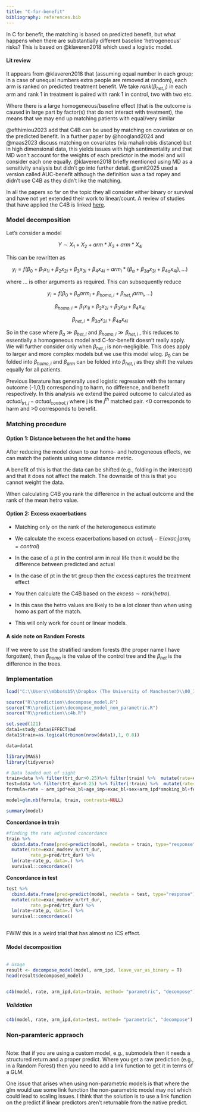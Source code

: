 ```yaml
---
title: "C-for-benefit"
bibliography: references.bib
---
```


In C for benefit, the matching is based on predicted benefit, but what happens when there are substantially different baseline 'hetrogeneous' risks? This is based on @klaveren2018 which used a logistic model.

#### Lit review

It appears from @klaveren2018 that (assuming equal number in each group; in a case of unequal numbers extra people are removed at random), each arm is ranked on predicted treatment benefit. We take $rank(\beta_{het,i})$ in each arm and rank 1 in treatment is paired with rank 1 in control, two with two etc.

Where there is a large homogeneous/baseline effect (that is the outcome is caused in large part by factor(s) that do not interact with treatment), the means that we may end up matching patients with equal/very similar

@efthimiou2023 add that C4B can be used by matching on covariates or on the predicted benefit. In a further paper by @hoogland2024 and @maas2023 discuss matching on covariates (via mahalinobis distance) but in high dimensional data, this yields issues with high sentimentality and that MD won't account for the weights of each predictor in the model and will consider each one equally. @klaveren2018 briefly mentioned using MD as a sensitivity analysis but didn't go into further detail. @smit2025 used a version called AUC-benefit although the definition was a tad ropey and didn't use C4B as they didn't like the matching.

In all the papers so far on the topic they all consider either binary or survival and have not yet extended their work to linear/count. A review of studies that have applied the C4B is linked [here](c4bwild.qmd).

### Model decomposition

Let's consider a model

$$
Y \sim X_1 + X_2 + arm * X_3 + arm * X_4 
$$

This can be rewritten as

$$
y_i= f(\beta_0 + \beta_1 x_{1i} + \beta_2 x_{2i} + \beta_3 x_{3i} + \beta_4 x_{4i} + arm_i*(\beta_a + \beta_{3a} x_{3i} + \beta_{4a} x_{4i}), ...) 
$$

where $...$ is other arguments as required. This can subsequently reduce

$$
y_i=f(\beta_0+ \beta_a arm_i+\beta_{homo,i}+\beta_{het,i}arm_i,...)
$$

$$
\beta_{homo,i}=\beta_1 x_{1i} + \beta_2 x_{2i} + \beta_3 x_{3i} + \beta_4 x_{4i}
$$

$$
\beta_{het,i}= \beta_{3a} x_{3i} + \beta_{4a} x_{4i}
$$

So in the case where $\beta_a \gg \beta_{het,i}$ and $\beta_{homo,i} \gg \beta_{het,i}$ , this reduces to essentially a homogeneous model and C-for-benefit doesn't really apply. We will further consider only when $\beta_{het,i}$ is non-negligible. This does apply to larger and more complex models but we use this model wlog. $\beta_0$ can be folded into $\beta_{homo,i}$ and $\beta_{arm}$ can be folded into $\beta_{het,i}$ as they shift the values equally for all patients.

Previous literature has generally used logistic regression with the ternary outcome (-1,0,1) corresponding to harm, no difference, and benefit respectively. In this analysis we extend the paired outcome to calculated as $actual_{trt,j}-actual_{control,j}$ where j is the $j^{th}$ matched pair. \<0 corresponds to harm and \>0 corresponds to benefit.

### Matching procedure

#### Option 1: Distance between the het and the homo

After reducing the model down to our homo- and hetrogeneous effects, we can match the patients using some distance metric.

A benefit of this is that the data can be shifted (e.g., folding in the intercept) and that it does not affect the match. The downside of this is that you cannot weight the data.

When calculating C4B you rank the difference in the actual outcome and the rank of the mean hetro value.

#### Option 2: Excess exacerbations

-   Matching only on the rank of the heterogeneous estimate

-   We calculate the excess exacerbations based on $actual_i-\mathbb{E}(exac_i|arm_i=control)$

-   In the case of a pt in the control arm in real life then it would be the difference between predicted and actual

-   In the case of pt in the trt group then the excess captures the treatment effect

-   You then calculate the C4B based on the $excess\sim rank(hetro)$.

-   In this case the hetro values are likely to be a lot closer than when using homo as part of the match.

-   This will only work for count or linear models.

#### A side note on Random Forests

If we were to use the stratified random forests (the proper name I have forgotten), then $\beta_{homo}$ is the value of the control tree and the $\beta_{het}$ is the difference in the trees.

### Implementation {#sec-implement}

```r
load("C:\\Users\\mbbx4sb5\\Dropbox (The University of Manchester)\\00_ICS_RECODE_Shared\\data/study_data.RDa")

source("R\\prediction\\decompose_model.R")
source("R\\prediction\\decompose_model_non_parametric.R")
source("R\\prediction\\c4b.R")

set.seed(121)
data1=study_data$EFFECT$ad
data1$train=as.logical(rbinom(nrow(data1),1, 0.8))

data=data1
```

```r
library(MASS)
library(tidyverse)

# Data loaded out of sight
train=data %>% filter(trt_dur>0.25)%>% filter(train) %>%  mutate(rate=exac_modsev_n/trt_dur)
test=data %>% filter(trt_dur>0.25) %>% filter(!train) %>%  mutate(rate=exac_modsev_n/trt_dur)
formula=rate ~ arm_ipd*eos_bl+age_imp+exac_bl+sex+arm_ipd*smoking_bl+fev1_bl

model=glm.nb(formula, train, contrasts=NULL)

summary(model)

```

**Concordance in train**

```r
#finding the rate adjusted concordance
train %>% 
  cbind.data.frame(pred=predict(model, newdata = train, type="response")) %>%
  mutate(rate=exac_modsev_n/trt_dur,
         rate_p=pred/trt_dur) %>% 
  lm(rate~rate_p, data=.) %>% 
  survival::concordance()


```

**Concordance in test**

```r
test %>% 
  cbind.data.frame(pred=predict(model, newdata = test, type="response")) %>%
  mutate(rate=exac_modsev_n/trt_dur,
         rate_p=pred/trt_dur) %>% 
  lm(rate~rate_p, data=.) %>% 
  survival::concordance()
  
```

FWIW this is a weird trial that has almost no ICS effect.

#### Model decomposition

```r
```

```r
# Usage
result <- decompose_model(model, arm_ipd, leave_var_as_binary = T)
head(result$decomposed_model)

```

```r
```

```r
c4b(model, rate, arm_ipd,data=train, method= "parametric", "decompose")
```

##### Validation

```r

c4b(model, rate, arm_ipd,data=test, method= "parametric", "decompose")
```

### Non-paramteric appraoch

```r
```

Note: that if you are using a custom model, e.g., submodels then it needs a structured return and a proper predict. Where you get a raw prediction (e.g., in a Random Forest) then you need to add a link function to get it in terms of a GLM.

One issue that arises when using non-parametric models is that where the glm would use some link function the non-parametric model may not which could lead to scaling issues. I think that the solution is to use a link function on the predict if linear predictors aren't returnable from the native predict.
